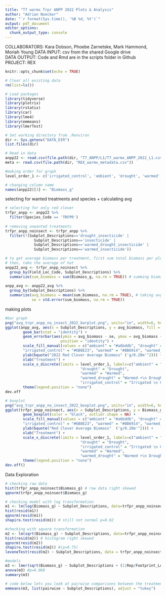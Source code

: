 ```yaml
---
title: "T7 warmx Trpr ANPP 2022 Plots & Analysis"
author: "Adrian Noecker"
date: "`r format(Sys.time(), '%B %d, %Y')`"
output: pdf_document
editor_options: 
  chunk_output_type: console
---
```


COLLABORATORS: Kara Dobson, Phoebe Zarnetske, Mark Hammond, Moriah Young
DATA INPUT:  csv from the shared Google drive  
DATA OUTPUT: Code and Rmd are in the scripts folder in Github  
PROJECT: REX


```r
knitr::opts_chunk$set(echo = TRUE)
```

```r
# Clear all existing data
rm(list=ls())

# Load packages
library(tidyverse)
library(plotrix)
library(rstatix)
library(car)
library(lme4)
library(emmeans)
library(lmerTest)

# Set working directory from .Renviron
dir <- Sys.getenv("DATA_DIR")
list.files(dir)

# Read in data
anpp22 <- read.csv(file.path(dir, "T7_ANPP/L1/T7_warmx_ANPP_2022_L1.csv")) # 2022 ANPP data
meta <- read.csv(file.path(dir, "REX_warmx_metadata.csv"))

#making order for graph
level_order_1 <- c('irrigated_control', 'ambient', 'drought', 'warmed','warmed_drought')

# changing column name
names(anpp22)[3] <- "Biomass_g"

```

selecting for wanted treatments and species + calculating avg

```r
# selecting for only red clover
trfpr_anpp <- anpp22 %>% 
  filter(Species_Code == 'TRFPR')
  
# removing unwanted treatments
trfpr_anpp_noinsect <- trfpr_anpp %>%
  filter(!(Subplot_Descriptions=='drought_insecticide' |
             Subplot_Descriptions=='insecticide' |
             Subplot_Descriptions=='warmed_drought_insecticide' |
             Subplot_Descriptions=='warmed_insecticide'))

# to get average biomass per treatment, first sum total biomass per plot
# then, take the average of hat
anpp22_avg <- trfpr_anpp_noinsect %>%
  group_by(Field_Loc_Code, Subplot_Descriptions) %>% 
  summarize(sum_biomass = sum(Biomass_g, na.rm = TRUE)) # summing biomass per plot
  
anpp_avg <- anpp22_avg %>%   
  group_by(Subplot_Descriptions) %>%
  summarize(avg_biomass = mean(sum_biomass, na.rm = TRUE), # taking avg biomass of each treatment
            se = std.error(sum_biomass, na.rm = TRUE))
```

making plots

```r
#bar graph
png("avg_trpr_anpp_no_insect_2022_barplot.png", units="in", width=6, height=6, res=300)
ggplot(anpp_avg, aes(x = Subplot_Descriptions, y = avg_biomass, fill = Subplot_Descriptions)) +
        geom_bar(stat = "identity") +
        geom_errorbar(aes(ymin = avg_biomass - se, ymax = avg_biomass + se), width = 0.2,
                         position = "identity") +
        scale_fill_manual(values = c("ambient" = "#a6bddb", "drought" = "#2F4F4f", 
        "irrigated_control" = "#6B8E23", "warmed" = "#8B6914", "warmed_drought" = "#9D422E")) +
        ylab(bquote("2022 Red Clover Average Biomass" ('g/0.20m'^2))) +
        xlab("Treatment") +
        scale_x_discrete(limits = level_order_1, labels=c("ambient" = "Ambient",
                                  "drought" = "Drought",
                                  "warmed" = "Warmed",
                                  "warmed_drought" = "Warmed +\n Drought",
                                  "irrigated_control" = "Irrigated \n Control")) +
        theme(legend.position = "none")
dev.off

# boxplot
png("avg_trpr_anpp_no_insect_2022_boxplot.png", units="in", width=6, height=6, res=300)
ggplot(trfpr_anpp_noinsect, aes(x = Subplot_Descriptions, y = Biomass_g, fill = Subplot_Descriptions)) +
        geom_boxplot(color = "black", outlier.shape = NA) +
        scale_fill_manual(values = c("ambient" = "#a6bddb", "drought" = "#2F4F4f", 
        "irrigated_control" = "#6B8E23", "warmed" = "#8B6914", "warmed_drought" = "#9D422E")) +
        ylab(bquote("Red Clover Average Biomass"  ('g/0.20m'^2))) +
        xlab("Treatment") +
        scale_x_discrete(limits = level_order_1, labels=c("ambient" = "Ambient",
                                  "drought" = "Drought",
                                  "irrigated_control" = "Irrigated \n Control",
                                  "warmed" = "Warmed",
                                  "warmed_drought" = "Warmed +\n Drought")) +
        theme(legend.position = "none")
dev.off()
```

Data Exploration
```r
# checking raw data
hist(trfpr_anpp_noinsect$Biomass_g) # raw data right skewed
qqnorm(trfpr_anpp_noinsect$Biomass_g)

# checking model with log transformation
m1 <- lm(log(Biomass_g) ~ Subplot_Descriptions, data=trfpr_anpp_noinsect)
hist(resid(m1))
qqnorm(resid(m1))
shapiro.test(resid(m1)) # still not normal p=0.02

#checking with square transformation
m2 <- lm(sqrt(Biomass_g) ~ Subplot_Descriptions, data=trfpr_anpp_noinsect)
hist(resid(m2)) # histogram right skewed
qqnorm(resid(m2))
shapiro.test(resid(m2)) #(p=0.75)
leveneTest(resid(m2) ~ Subplot_Descriptions, data = trfpr_anpp_noinsect) # p=0.36 -- homogeneity of variance? yes if p >0.05

#models
m3 <- lmer(sqrt(Biomass_g) ~ Subplot_Descriptions + (1|Rep/Footprint_Location), data=trfpr_anpp_noinsect, REML=F)
anova(m3) #p=0.068
summary(m3)

# code below lets you look at pairwise comparisons between the treatments
emmeans(m3, list(pairwise ~ Subplot_Descriptions), adjust = "tukey")

```

